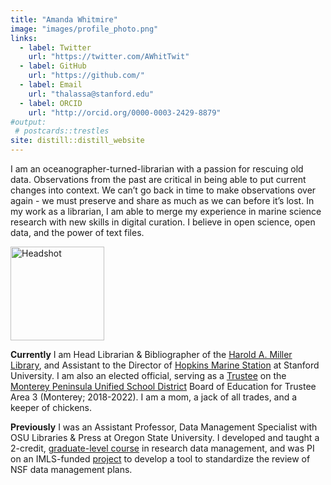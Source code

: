 ```yaml
---
title: "Amanda Whitmire"
image: "images/profile_photo.png"
links:
  - label: Twitter
    url: "https://twitter.com/AWhitTwit"
  - label: GitHub
    url: "https://github.com/"
  - label: Email
    url: "thalassa@stanford.edu"
  - label: ORCID
    url: "http://orcid.org/0000-0003-2429-8879"
#output:
 # postcards::trestles
site: distill::distill_website
---
```

I am an oceanographer-turned-librarian with a passion for rescuing old data. Observations from the past are critical in being able to put current changes into context. We can’t go back in time to make observations over again - we must preserve and share as much as we can before it’s lost. In my work as a librarian, I am able to merge my experience in marine science research with new skills in digital curation. I believe in open science, open data, and the power of text files.

<aside>
<img src="images/profile_photo.png" alt="Headshot"
  title="Amanda's Headshot" width="150" />
</aside>

**Currently** I am Head Librarian & Bibliographer of the [Harold A. Miller Library](https://library.stanford.edu/hopkins), and Assistant to the Director of [Hopkins Marine Station](https://hopkinsmarinestation.stanford.edu/) at Stanford University. I am also an elected official, serving as a [Trustee](https://www.mpusd.net/apps/pages/index.jsp?uREC_ID=1006448&type=d&pREC_ID=1317626) on the [Monterey Peninsula Unified School District](https://www.mpusd.net/) Board of Education for Trustee Area 3 (Monterey; 2018-2022). I am a mom, a jack of all trades, and a keeper of chickens.

**Previously** I was an Assistant Professor, Data Management Specialist with OSU Libraries & Press at Oregon State University. I developed and taught a 2-credit, [graduate-level course](http://doi.org/10.7710/2162-3309.1246) in research data management, and was PI on an IMLS-funded [project](https://osf.io/kh2y6/) to develop a tool to standardize the review of NSF data management plans.
